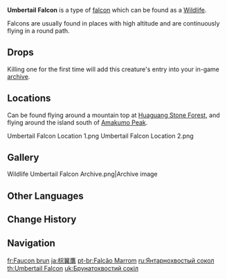 {{Wildlife Infobox
|type     = Wildlife
|image    = Wildlife Umbertail Falcon Icon.png
|family   = Birds
|group    = Falcons
|location = 
}}
{{Description|A sharp-eyed and proud falcon.<br />It soars the skies above the mountain forests, surveying its vast domain. For a patient, keen-eyed hunter of the [[Kätzlein Family|Kätzlein]] lineage, shooting a bird like this out of the sky is all in a day's work.|in-game description from the [[Archive]]}}
'''Umbertail Falcon''' is a type of [[Falcons|falcon]] which can be found as a [[Wildlife]].

Falcons are usually found in places with high altitude and are continuously flying in a round path.

==Drops==
{{Card|Fowl|2}}

Killing one for the first time will add this creature's entry into your in-game [[archive]].

==Locations==
Can be found flying around a mountain top at [[Huaguang Stone Forest]], and flying around the island south of [[Amakumo Peak]].
<gallery>
Umbertail Falcon Location 1.png
Umbertail Falcon Location 2.png
</gallery>

==Gallery==
<gallery>
Wildlife Umbertail Falcon Archive.png|Archive image
</gallery>

==Other Languages==
{{Other Languages
|en      = Umbertail Falcon
|zhs     = 棕翎鹰
|zhs_rm  = Zōng Líng Yīng
|zht     = 棕翎鷹
|zht_rm  = Zōng Líng Yīng
|zh_tl   = Brown-Tailfeather Hawk
|ja      = 棕翼鷹
|ja_rm   = Shuyoku Taka{{Assumed}}
|ja_tl   = Brown-Winged Falcon
|ko      = 갈색깃 매
|ko_rm   = Galsaekgit Mae
|ko_tl   = Brown-Feather Hawk
|es      = Halcón pardo
|es_tl   = Brown Falcon
|fr      = Faucon brun
|fr_tl   = Brown Falcon
|ru      = Янтарнохвостый сокол
|ru_tl   = Ambertail Falcon
|th      = Umbertail Falcon
|vi      = Đại Bàng Nâu
|vi_tl   = Brown Eagle
|de      = Grauer Falke
|de_tl   = Grey Falcon
|id      = Umbertail Falcon
|pt      = Falcão Marrom
|pt_tl   = Brown Falcon
|tr      = Gri Kanatlı Şahin
|tr_tl   = 
|it      = Falco coda grigia
|it_tl   = 
}}

==Change History==
{{Change History|1.0}}

==Navigation==
{{Wildlife Navbox}}

[[fr:Faucon brun]]
[[ja:棕翼鷹]]
[[pt-br:Falcão Marrom]]
[[ru:Янтарнохвостый сокол]]
[[th:Umbertail Falcon]]
[[uk:Брунатохвостий сокіл]]
